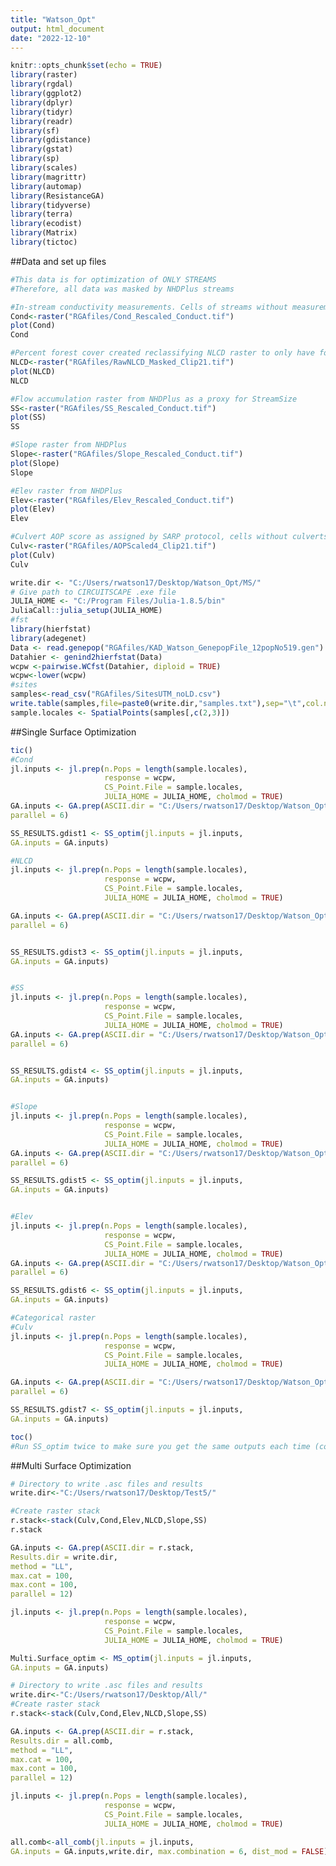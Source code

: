 ---
title: "Watson_Opt"
output: html_document
date: "2022-12-10"
---

```{r setup, include=FALSE}
knitr::opts_chunk$set(echo = TRUE)
library(raster)
library(rgdal)          
library(ggplot2)      
library(dplyr)
library(tidyr)
library(readr)
library(sf)
library(gdistance)
library(gstat)
library(sp)
library(scales)
library(magrittr)
library(automap)
library(ResistanceGA)
library(tidyverse)
library(terra)
library(ecodist)
library(Matrix)
library(tictoc)
```

##Data and set up files
```{r raw data rasters}
#This data is for optimization of ONLY STREAMS
#Therefore, all data was masked by NHDPlus streams

#In-stream conductivity measurements. Cells of streams without measurements were assigned a value of 100
Cond<-raster("RGAfiles/Cond_Rescaled_Conduct.tif")
plot(Cond)
Cond

#Percent forest cover created reclassifying NLCD raster to only have forest valus, then by doing a moving window analysis of 5x5
NLCD<-raster("RGAfiles/RawNLCD_Masked_Clip21.tif")
plot(NLCD)
NLCD

#Flow accumulation raster from NHDPlus as a proxy for StreamSize
SS<-raster("RGAfiles/SS_Rescaled_Conduct.tif")
plot(SS)
SS

#Slope raster from NHDPlus
Slope<-raster("RGAfiles/Slope_Rescaled_Conduct.tif")
plot(Slope)
Slope

#Elev raster from NHDPlus
Elev<-raster("RGAfiles/Elev_Rescaled_Conduct.tif")
plot(Elev)
Elev

#Culvert AOP score as assigned by SARP protocol, cells without culverts were assigned a value of 100, AOP scores were scaled from 0-1 to 1-100
Culv<-raster("RGAfiles/AOPScaled4_Clip21.tif")
plot(Culv)
Culv


```

```{r run before optimization}
write.dir <- "C:/Users/rwatson17/Desktop/Watson_Opt/MS/"
# Give path to CIRCUITSCAPE .exe file
JULIA_HOME <- "C:/Program Files/Julia-1.8.5/bin"
JuliaCall::julia_setup(JULIA_HOME)
#fst
library(hierfstat)
library(adegenet)
Data <- read.genepop("RGAfiles/KAD_Watson_GenepopFile_12popNo519.gen") 
Datahier <- genind2hierfstat(Data)
wcpw <-pairwise.WCfst(Datahier, diploid = TRUE)
wcpw<-lower(wcpw)
#sites
samples<-read_csv("RGAfiles/SitesUTM_noLD.csv")
write.table(samples,file=paste0(write.dir,"samples.txt"),sep="\t",col.names=F,row.names=F)
sample.locales <- SpatialPoints(samples[,c(2,3)])

```

##Single Surface Optimization
```{r SS optim}
tic()
#Cond
jl.inputs <- jl.prep(n.Pops = length(sample.locales),
                     response = wcpw,
                     CS_Point.File = sample.locales,
                     JULIA_HOME = JULIA_HOME, cholmod = TRUE)
GA.inputs <- GA.prep(ASCII.dir = "C:/Users/rwatson17/Desktop/Watson_OptCD3/Cond/", Results.dir = "C:/Users/rwatson17/Desktop/Watson_OptCD3/Cond/", max.cat = 100, max.cont = 100,
parallel = 6)

SS_RESULTS.gdist1 <- SS_optim(jl.inputs = jl.inputs,
GA.inputs = GA.inputs)

#NLCD
jl.inputs <- jl.prep(n.Pops = length(sample.locales),
                     response = wcpw,
                     CS_Point.File = sample.locales,
                     JULIA_HOME = JULIA_HOME, cholmod = TRUE)

GA.inputs <- GA.prep(ASCII.dir = "C:/Users/rwatson17/Desktop/Watson_OptCD3/NLCD/", Results.dir = "C:/Users/rwatson17/Desktop/Watson_OptCD3/NLCD/", max.cat = 100, max.cont = 100,
parallel = 6)


SS_RESULTS.gdist3 <- SS_optim(jl.inputs = jl.inputs,
GA.inputs = GA.inputs)


#SS
jl.inputs <- jl.prep(n.Pops = length(sample.locales),
                     response = wcpw,
                     CS_Point.File = sample.locales,
                     JULIA_HOME = JULIA_HOME, cholmod = TRUE)
GA.inputs <- GA.prep(ASCII.dir = "C:/Users/rwatson17/Desktop/Watson_OptCD3/SS/", Results.dir = "C:/Users/rwatson17/Desktop/Watson_OptCD3/SS/", max.cat = 100, max.cont = 100,
parallel = 6)


SS_RESULTS.gdist4 <- SS_optim(jl.inputs = jl.inputs,
GA.inputs = GA.inputs)


#Slope
jl.inputs <- jl.prep(n.Pops = length(sample.locales),
                     response = wcpw,
                     CS_Point.File = sample.locales,
                     JULIA_HOME = JULIA_HOME, cholmod = TRUE)
GA.inputs <- GA.prep(ASCII.dir = "C:/Users/rwatson17/Desktop/Watson_OptCD3/Slope/", Results.dir = "C:/Users/rwatson17/Desktop/Watson_OptCD3/Slope/", max.cat = 100, max.cont = 100,
parallel = 6)

SS_RESULTS.gdist5 <- SS_optim(jl.inputs = jl.inputs,
GA.inputs = GA.inputs)


#Elev
jl.inputs <- jl.prep(n.Pops = length(sample.locales),
                     response = wcpw,
                     CS_Point.File = sample.locales,
                     JULIA_HOME = JULIA_HOME, cholmod = TRUE)
GA.inputs <- GA.prep(ASCII.dir = "C:/Users/rwatson17/Desktop/Watson_OptCD3/Elev/", Results.dir = "C:/Users/rwatson17/Desktop/Watson_OptCD3/Elev/", max.cat = 100, max.cont = 100,
parallel = 6)

SS_RESULTS.gdist6 <- SS_optim(jl.inputs = jl.inputs,
GA.inputs = GA.inputs)

#Categorical raster
#Culv
jl.inputs <- jl.prep(n.Pops = length(sample.locales),
                     response = wcpw,
                     CS_Point.File = sample.locales,
                     JULIA_HOME = JULIA_HOME, cholmod = TRUE)

GA.inputs <- GA.prep(ASCII.dir = "C:/Users/rwatson17/Desktop/Watson_OptCD/Culv/", Results.dir = "C:/Users/rwatson17/Desktop/Watson_OptCD/Culv/", max.cat = 100, max.cont = 100,
parallel = 6)

SS_RESULTS.gdist7 <- SS_optim(jl.inputs = jl.inputs,
GA.inputs = GA.inputs)

toc()
#Run SS_optim twice to make sure you get the same outputs each time (compare ContinuousResults.csv s or CategoricalResults.csv s)
```

##Multi Surface Optimization
```{r MS optim CS julia}

# Directory to write .asc files and results
write.dir<-"C:/Users/rwatson17/Desktop/Test5/"

#Create raster stack
r.stack<-stack(Culv,Cond,Elev,NLCD,Slope,SS)
r.stack

GA.inputs <- GA.prep(ASCII.dir = r.stack,
Results.dir = write.dir,
method = "LL",
max.cat = 100,
max.cont = 100,
parallel = 12)

jl.inputs <- jl.prep(n.Pops = length(sample.locales),
                     response = wcpw,
                     CS_Point.File = sample.locales,
                     JULIA_HOME = JULIA_HOME, cholmod = TRUE)

Multi.Surface_optim <- MS_optim(jl.inputs = jl.inputs,
GA.inputs = GA.inputs)
```

```{r all comb}
# Directory to write .asc files and results
write.dir<-"C:/Users/rwatson17/Desktop/All/"
#Create raster stack
r.stack<-stack(Culv,Cond,Elev,NLCD,Slope,SS)

GA.inputs <- GA.prep(ASCII.dir = r.stack,
Results.dir = all.comb,
method = "LL",
max.cat = 100,
max.cont = 100,
parallel = 12)

jl.inputs <- jl.prep(n.Pops = length(sample.locales),
                     response = wcpw,
                     CS_Point.File = sample.locales,
                     JULIA_HOME = JULIA_HOME, cholmod = TRUE)

all.comb<-all_comb(jl.inputs = jl.inputs,
GA.inputs = GA.inputs,write.dir, max.combination = 6, dist_mod = FALSE)
```
